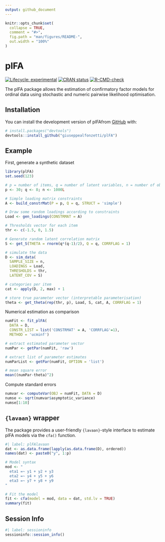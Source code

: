 ```yaml
---
output: github_document
---
```


<!-- README.md is generated from README.Rmd. Please edit that file -->

```r
knitr::opts_chunk$set(
  collapse = TRUE,
  comment = "#>",
  fig.path = "man/figures/README-",
  out.width = "100%"
)
```

# plFA

<!-- badges: start -->
[![Lifecycle: experimental](https://img.shields.io/badge/lifecycle-experimental-orange.svg)](https://lifecycle.r-lib.org/articles/stages.html#experimental)
[![CRAN status](https://www.r-pkg.org/badges/version/plFA)](https://CRAN.R-project.org/package=plFA)
[![R-CMD-check](https://github.com/giuseppealfonzetti/plFA/actions/workflows/R-CMD-check/badge.svg)](https://github.com/giuseppealfonzetti/plFA/actions/workflows/R-CMD-check.yaml)
<!-- badges: end -->

The plFA package allows the estimation of confirmatory factor models for ordinal data using stochastic and numeric pairwise likelihood optimisation. 

## Installation

You can install the development version of plFAfrom [GitHub](https://github.com/) with:

``` r
# install.packages("devtools")
devtools::install_github("giuseppealfonzetti/plFA")
```

## Example

First, generate a synthetic dataset

```r
library(plFA)
set.seed(123)

# p = number of items, q = number of latent variables, n = number of observations
p <- 30; q <- 8; n <- 1000L

# Simple loading matrix constraints
A <- build_constrMat(P = p, Q = q, STRUCT = 'simple')

# Draw some random loadings according to constraints
Load <- gen_loadings(CONSTRMAT = A)

# Thresholds vector for each item
thr <- c(-1.5, 0, 1.5)

# Generate random latent correlation matrix
S <- get_S(THETA = rnorm(q*(q-1)/2), Q = q, CORRFLAG = 1)

# simulate the data
D <- sim_data(
  SAMPLE_SIZE = n,
  LOADINGS = Load,
  THRESHOLDS = thr,
  LATENT_COV = S)

# categories per item
cat <- apply(D, 2, max) + 1

# store true parameter vector (interpretable parameterisation)
theta <- get_theta(rep(thr, p), Load, S, cat, A, CORRFLAG = 1)
```

<!-- Estimate the model with the stochastic optimiser -->

<!-- ```{r sto} -->

<!-- # Set options for cpp stochastic optimiser -->
<!-- cpp_ctrl <- list( -->
<!--   MAXT = 2*n, -->
<!--   PAIRS_PER_ITERATION = 8 -->
<!-- ) -->

<!-- # Fit the model with stochastic optimiser -->
<!-- stFit <- fit_plFA( -->
<!--   DATA = D, -->
<!--   VALDATA = D, -->
<!--   CONSTR_LIST = list('CONSTRMAT' = A, 'CORRFLAG'= 1), -->
<!--   METHOD = 'hyper', -->
<!--   CONTROL = cpp_ctrl, -->
<!--   ITERATIONS_SUBSET = seq(0, cpp_ctrl$MAXT, 100) -->
<!-- ) -->
<!-- stFit -->
<!-- # extract estimated parameter vector -->
<!-- stPar <- getPar(stFit) -->

<!-- # extract list of parameter estimates -->
<!-- stParList <- getPar(stFit, OPTION = 'list') -->
<!-- matrixcalc::is.positive.definite(stParList$latent_correlations) -->

<!-- # mean square error -->
<!-- mean((stPar-theta)^2) -->
<!-- ``` -->

Numerical estimation as comparison
```r
numFit <- fit_plFA(
  DATA = D,
  CONSTR_LIST = list('CONSTRMAT' = A, 'CORRFLAG'=1),
  METHOD = 'ucminf')

# extract estimated parameter vector
numPar <- getPar(numFit, 'raw')

# extract list of parameter estimates
numParList <- getPar(numFit, OPTION = 'list')

# mean square error
mean((numPar-theta)^2)
```

Compute standard errors

<!-- ```{r stovar} -->
<!-- stovar <- computeVar(OBJ = stFit, DATA = D, NUMDERIV = T) -->
<!-- stose <- sqrt(stovar$optimisation_noise+stovar$asymptotic_variance) -->
<!-- stose[1:10] -->

<!-- ``` -->

```r

numvar <- computeVar(OBJ = numFit, DATA = D)
numse <- sqrt(numvar$asymptotic_variance)
numse[1:10]
```

## `{lavaan}` wrapper

The package provides a user-friendly `{lavaan}`-style interface to estimate plFA models via the `cfa()` function.

```r
#| label: plFAlavaan
dat <- as.data.frame(lapply(as.data.frame(D), ordered))
names(dat) <- paste0("y", 1:p)

# Model syntax
mod <- "
  eta1 =~ y1 + y2 + y3
  eta2 =~ y4 + y5 + y6
  eta3 =~ y7 + y8 + y9
"

# Fit the model
fit <- cfa(model = mod, data = dat, std.lv = TRUE)
summary(fit)
```



## Session Info


```r
#| label: sessioninfo
sessioninfo::session_info()
```

